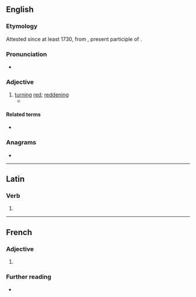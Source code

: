 ==English==

===Etymology===
Attested since at least 1730, from {{der|en|la|rubescens}}, present participle of {{m|la|rubesco|rubescere}}.

===Pronunciation===
* {{IPA|en|/ɹuːˈbɛsənt/}}
{{rfap|en}}

===Adjective===
{{en-adj}}

# [[turn]]ing [[red]]; [[reddening]]
#* {{RQ:Morley Haunted|page=171|passage=Then he could see the modest bookseller, somewhat clammy in his extremities and lost within his academic robe and hood, nervously fidgeting his mortar-board, haled forward by ushers, and tottering '''rubescent''' before the chancellor, provost, president (or whoever it might be) who hands out the diploma.}}

====Related terms====
* {{l|en|rubescence}}

===Anagrams===
* {{anagrams|en|a=bceenrstu|subcenter|subcentre}}

----

==Latin==

===Verb===
{{la-verb-form|rubēscent}}

# {{inflection of|la|rubēscō||3|p|futr|actv|indc}}
----
==French==

===Adjective===
{{fr-adj}}

# {{l|en|rubescent}}

===Further reading===
* {{R:TLFi}}